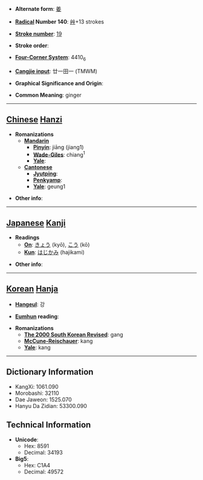 * '''Alternate form''': [[姜]]

* '''[[Wiktionary:Chinese radical index| Radical]] Number 140''': [[Wiktionary:Chinese radical index 艸|艸]]+13 strokes

* '''[[Wiktionary:Chinese total strokes index|Stroke number]]''': [[Wiktionary:Chinese total strokes index 19|19]]

* '''Stroke order''': 

* '''[[Wiktionary:Chinese four corner index|Four-Corner System]]''': 4410<sub>6</sub>

* '''[[Wiktionary:Chinese Cangjie index|Cangjie input]]''': 廿一田一 (TMWM)

* '''Graphical Significance and Origin''': 

* '''Common Meaning''': ginger

----

== [[Chinese]] [[Hanzi]] ==

* '''Romanizations'''
** '''[[Mandarin]]'''
*** '''[[Pinyin]]''': jiāng (jiang1)
*** '''[[Wade-Giles]]''': chiang<sup>1</sup>
*** '''[[Yale]]''': 
** '''[[Cantonese]]'''
*** '''[[Jyutping]]''':
*** '''[[Penkyamp]]''': 
*** '''[[Yale]]''': geung1

* '''Other info''': 

----

== [[Japanese]] [[Kanji]] ==

* '''Readings'''
** '''[[On]]''': [[きょう]] (kyō), [[こう]] (kō)
** '''[[Kun]]''': [[はじかみ]] (hajikami)

* '''Other info''':  

----

== [[Korean]] [[Hanja]] ==

* '''[[Hangeul]]''': 강

* '''[[Eumhun]] reading''': 

* '''Romanizations'''
** '''[[The 2000 South Korean Revised Romanization|The 2000 South Korean Revised]]''': gang
** '''[[McCune-Reischauer]]''': kang
** '''[[Yale]]''': kang

----

== Dictionary Information ==

* KangXi: 1061.090
* Morobashi: 32110
* Dae Jaweon: 1525.070
* Hanyu Da Zidian: 53300.090

== Technical Information ==

* '''Unicode''':
** Hex: 8591
** Decimal: 34193
* '''Big5''':
** Hex: C1A4
** Decimal: 49572